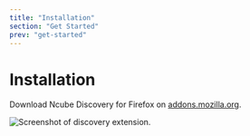 ```yaml
---
title: "Installation"
section: "Get Started"
prev: "get-started"
---
```


# Installation

Download Ncube Discovery for Firefox on [addons.mozilla.org](https://addons.mozilla.org/en-US/firefox/addon/ncube-discovery/).

<img src="discovery/screenshot.webp" alt="Screenshot of discovery extension." />

